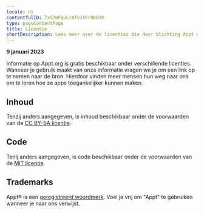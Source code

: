 ```yaml
---
locale: nl
contentfulID: 7xS7mFquLc8Tv1Xhr9bQdX
type: pageContentPage
title: Licentie
shortDescription: Lees meer over de licenties die door Stichting Appt worden gebruikt
---
```


**9 januari 2023**

Informatie op Appt.org is gratis beschikbaar onder verschillende licenties. Wanneer je gebruik maakt van onze informatie vragen we je om een link op te nemen naar de bron. Hierdoor vinden meer mensen hun weg naar ons om te leren hoe ze apps toegankelijker kunnen maken.

## Inhoud

Tenzij anders aangegeven, is inhoud beschikbaar onder de voorwaarden van de [CC BY-SA licentie](https://creativecommons.org/licenses/by-sa/4.0/).

## Code

Tenij anders aangegeven, is code beschikbaar onder de voorwaarden van de [MIT licentie](https://opensource.org/licenses/MIT).

## Trademarks

Appt® is een [geregistreerd woordmerk](https://www.boip.int/en/trademarks-register?app=%2Fitem%2Fbx1461995). Voel je vrij om "Appt" te gebruiken wanneer je naar ons verwijst.